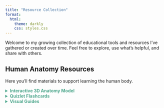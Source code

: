 ```yaml
---
title: "Resource Collection"
format:
  html:
    theme: darkly
    css: styles.css
---
```


Welcome to my growing collection of educational tools and resources I’ve gathered or created over time. Feel free to explore, use what’s helpful, and share with others.

## Human Anatomy Resources

Here you'll find materials to support learning the human body.  

 <details>
  <summary style="color: #4FA78D; cursor: pointer;"><strong>Interactive 3D Anatomy Model</strong></summary>

Explore the human body in 3D with Zygote Body — an interactive tool that lets you zoom, rotate, and isolate individual structures.

<div class="clickable-links">

#### [Visit Zygote Body](https://www.zygotebody.com/)

</div>

<iframe width="1110" height="740" src="https://www.zygotebody.com" frameborder="0" ></iframe>

</details>

   
<details>
  <summary style="color: #4FA78D; cursor: pointer;"><strong>Quizlet Flashcards</strong></summary>

Created for Dr. Len Miyahara's BIO 124 course at Allan Hancock College in 2021. Material may differ. 

<div class="clickable-links">

#### [Histology & Integumentary Systems](https://quizlet.com/user/Th3b3ckst3r/folders/histology-and-integumentary-system?i=2236oh&x=1xqt)

#### [Skeletal System](https://quizlet.com/user/Th3b3ckst3r/folders/skeletal-system?i=2236oh&x=1xqt)

#### [Muscular System](https://quizlet.com/user/Th3b3ckst3r/folders/muscles?i=2236oh&x=1xqt)

#### [Heart, Circulatory, & Respiratory Systems](https://quizlet.com/user/Th3b3ckst3r/folders/heart-circulatory-respiratory-systems?i=2236oh&x=1xqt)

#### [Digestive, Urinary, & Reproductive Systems](https://quizlet.com/user/Th3b3ckst3r/folders/digestive-urinary-reproductive-systems?i=2236oh&x=1xqt)

#### [Brain, Special Senses, & Nervous System](https://quizlet.com/user/Th3b3ckst3r/folders/nervous-system-brain-special-senses?i=2236oh&x=1xqt)

</div>
</details>


<details>
  <summary style="color: #4FA78D; cursor: pointer;"><strong>Visual Guides</strong></summary>
  
<div class="clickable-links">

*Coming soon...*

</div>
</details>
###
